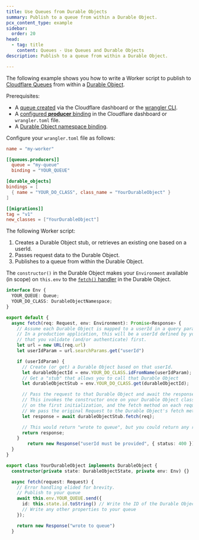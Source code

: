 ```yaml
---
title: Use Queues from Durable Objects
summary: Publish to a queue from within a Durable Object.
pcx_content_type: example
sidebar:
  order: 20
head:
  - tag: title
    content: Queues - Use Queues and Durable Objects
description: Publish to a queue from within a Durable Object.

---
```


The following example shows you how to write a Worker script to publish to [Cloudflare Queues](/queues/) from within a [Durable Object](/durable-objects/).

Prerequisites:

* A [queue created](/queues/get-started/#3-create-a-queue) via the Cloudflare dashboard or the [wrangler CLI](/workers/wrangler/install-and-update/).
* A [configured **producer** binding](/queues/configuration/configure-queues/#producer) in the Cloudflare dashboard or `wrangler.toml` file.
* A [Durable Object namespace binding](/workers/wrangler/configuration/#durable-objects).

Configure your `wrangler.toml` file as follows:

```toml
name = "my-worker"

[[queues.producers]]
  queue = "my-queue"
  binding = "YOUR_QUEUE"

[durable_objects]
bindings = [
  { name = "YOUR_DO_CLASS", class_name = "YourDurableObject" }
]

[[migrations]]
tag = "v1"
new_classes = ["YourDurableObject"]
```

The following Worker script:

1. Creates a Durable Object stub, or retrieves an existing one based on a userId.
2. Passes request data to the Durable Object.
3. Publishes to a queue from within the Durable Object.

The `constructor()` in the Durable Object makes your `Environment` available (in scope) on `this.env` to the [`fetch()` handler](/durable-objects/best-practices/access-durable-objects-from-a-worker/#3-use-fetch-handler-method) in the Durable Object.

```ts
interface Env {
  YOUR_QUEUE: Queue;
  YOUR_DO_CLASS: DurableObjectNamespace;
}

export default {
  async fetch(req: Request, env: Environment): Promise<Response> {
    // Assume each Durable Object is mapped to a userId in a query parameter
    // In a production application, this will be a userId defined by your application
    // that you validate (and/or authenticate) first.
    let url = new URL(req.url)
    let userIdParam = url.searchParams.get("userId")

    if (userIdParam) {
      // Create (or get) a Durable Object based on that userId.
      let durableObjectId = env.YOUR_DO_CLASS.idFromName(userIdParam);
      // Get a "stub" that allows you to call that Durable Object
      let durableObjectStub = env.YOUR_DO_CLASS.get(durableObjectId);

      // Pass the request to that Durable Object and await the response
      // This invokes the constructor once on your Durable Object class (defined further down)
      // on the first initialization, and the fetch method on each request.
      // We pass the original Request to the Durable Object's fetch method
      let response = await durableObjectStub.fetch(req);

      // This would return "wrote to queue", but you could return any response.
      return response;
    }
		return new Response("userId must be provided", { status: 400 });
  }
}

export class YourDurableObject implements DurableObject {
  constructor(private state: DurableObjectState, private env: Env) {}

  async fetch(request: Request) {
    // Error handling elided for brevity.
    // Publish to your queue
    await this.env.YOUR_QUEUE.send({
      id: this.state.id.toString() // Write the ID of the Durable Object to your queue
      // Write any other properties to your queue
    });

    return new Response("wrote to queue")
  }
```
